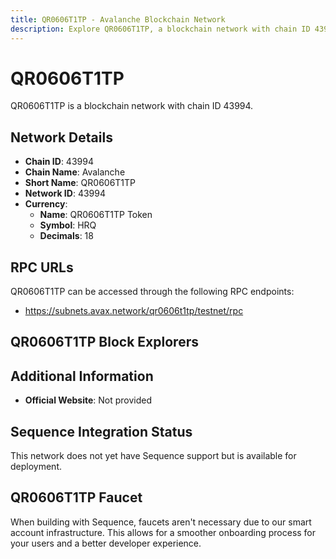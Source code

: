 ```yaml
--- 
title: QR0606T1TP - Avalanche Blockchain Network
description: Explore QR0606T1TP, a blockchain network with chain ID 43994. Learn about its native currency, QR0606T1TP Token, and how to interact with the network.
---
```


# QR0606T1TP

QR0606T1TP is a blockchain network with chain ID 43994.

## Network Details

- **Chain ID**: 43994
- **Chain Name**: Avalanche
- **Short Name**: QR0606T1TP
- **Network ID**: 43994
- **Currency**: 
  - **Name**: QR0606T1TP Token
  - **Symbol**: HRQ
  - **Decimals**: 18

## RPC URLs

QR0606T1TP can be accessed through the following RPC endpoints:

- https://subnets.avax.network/qr0606t1tp/testnet/rpc

## QR0606T1TP Block Explorers



## Additional Information

- **Official Website**: Not provided

## Sequence Integration Status

This network does not yet have Sequence support but is available for deployment.

## QR0606T1TP Faucet

When building with Sequence, faucets aren't necessary due to our smart account infrastructure. This allows for a smoother onboarding process for your users and a better developer experience.
